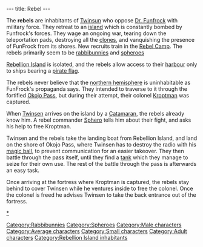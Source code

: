 ---
title: Rebel
---

{{Character|
Name=Rebels|
Image=Rebels.JPG|
Race=[[Rabbibunny]] and [[Sphero]] |
Gender=Male|
Size=Medium|
Age=Adult}}
The '''rebels''' are inhabitants of [[Twinsun]] who oppose [[Dr. Funfrock]] with military force. They retreat to an [[Rebellion Island|island]] which is constantly bombed by Funfrock's forces. They wage an ongoing war, tearing down the teleportation pads, destroying all the [[clones]], and vanquishing the presence of FunFrock from its shores. New recruits train in the [[Rebel Camp]]. The rebels primarily seem to be [[rabbibunnies]] and [[spheroes]]

[[Rebellion Island]] is isolated, and the rebels allow access to their [[Rebellion Island Harbour|harbour]] only to ships bearing a [[pirate flag]].

The rebels never believe that the [[northern hemisphere]] is uninhabitable as FunFrock's propaganda says. They intended to traverse to it through the fortified [[Okojo Pass]], but during their attempt, their colonel [[Kroptman]] was captured.

When [[Twinsen]] arrives on the island by a [[Catamaran]], the rebels already know him. A rebel commander [[Sphero]] tells him about their fight, and asks his help to free Kroptman.

Twinsen and the rebels take the landing boat from Rebellion Island, and land on the shore of Okojo Pass, where Twinsen has to destroy the radio with his [[magic ball]], to prevent communication for an easier takeover. They then battle through the pass itself, until they find a [[tank]] which they manage to seize for their own use. The rest of the battle through the pass is afterwards an easy task.

Once arriving at the fortress where Kroptman is captured, the rebels stay behind to cover Twinsen while he ventures inside to free the colonel. Once the colonel is freed he advises Twinsen to take the back entrance out of the fortress.

[[category:rebels|*]] 
[[Category:Rabbibunnies]]
[[Category:Spheroes]]
[[Category:Male characters]]
[[Category:Average characters]]
[[Category:Small characters]]
[[Category:Adult characters]]
[[Category:Rebellion Island inhabitants]]
